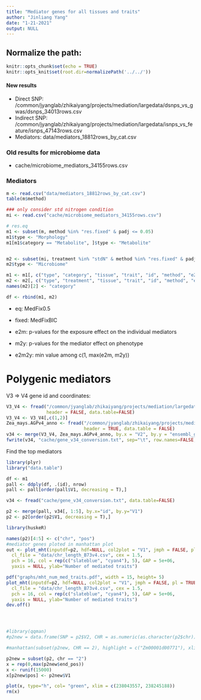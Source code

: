 ```yaml
---
title: "Mediator genes for all tissues and traits"
author: "Jinliang Yang"
date: "1-21-2021"
output: NULL
---
```



## Normalize the path:

```r
knitr::opts_chunk$set(echo = TRUE) 
knitr::opts_knit$set(root.dir=normalizePath('../../')) 
```

#### New results

- Direct SNP: /common/jyanglab/zhikaiyang/projects/mediation/largedata/dsnps_vs_gwas/dsnps_34013rows.csv
- Indirect SNP: /common/jyanglab/zhikaiyang/projects/mediation/largedata/isnps_vs_feature/isnps_47143rows.csv
- Mediators: data/mediators_18812rows_by_cat.csv

### Old results for microbiome data

- cache/microbiome_mediators_34155rows.csv



### Mediators


```r
m <- read.csv("data/mediators_18812rows_by_cat.csv")
table(m$method)

### only consider std nitrogen condition
mi <- read.csv("cache/microbiome_mediators_34155rows.csv")

# res.eq
m1 <- subset(m, method %in% "res.fixed" & padj <= 0.05)
m1$type <- "Morphology"
m1[m1$category == "Metabolite", ]$type <- "Metabolite"


m2 <- subset(mi, treatment %in% "stdN" & method %in% "res.fixed" & padj <= 0.05)
m2$type <- "Microbiome"

m1 <- m1[, c("type", "category", "tissue", "trait", "id", "method", "e2m", "m2y","e2m2y","padj","coef")]
m2 <- m2[, c("type", "treatment", "tissue", "trait", "id", "method", "e2m", "m2y","e2m2y","padj","coef")]
names(m2)[2] <- "category"

df <- rbind(m1, m2) 
```
- eq: MedFix0.5
- fixed: MedFixBIC

- e2m: p-values for the exposure effect on the individual mediators
- m2y: p-values for the mediator effect on phenotype
- e2m2y: min value among c(1, max(e2m, m2y))



# Polygenic mediators


V3 => V4 gene id and coordinates:

```r
V3_V4 <- fread("/common/jyanglab/zhikaiyang/projects/mediation/largedata/V3_V4.csv", 
               header = FALSE, data.table=FALSE)
V3_V4 <- V3_V4[,c(1,2)]
Zea_mays.AGPv4_anno <- fread("/common/jyanglab/zhikaiyang/projects/mediation/largedata/Zea_mays.AGPv4_anno.txt",
                             header = TRUE, data.table = FALSE)
v34 <- merge(V3_V4, Zea_mays.AGPv4_anno, by.x = "V2", by.y = "ensembl_gene_id_v4")
fwrite(v34, "cache/gene_v34_conversion.txt", sep="\t", row.names=FALSE, quote=FALSE)
```


Find the top mediators

```r
library(plyr)
library("data.table")

df <- m1
pall <- ddply(df, .(id), nrow)
pall <- pall[order(pall$V1, decreasing = T),]

v34 <- fread("cache/gene_v34_conversion.txt", data.table=FALSE)

p2 <- merge(pall, v34[, 1:5], by.x="id", by.y="V1")
p2 <- p2[order(p2$V1, decreasing = T),]
```


```r
library(huskeR)

names(p2)[4:5] <- c("chr", "pos")
#mediator genes ploted in manhattan plot
out <- plot_mht(inputdf=p2, hdf=NULL, col2plot = "V1", jmph = FALSE, pl = TRUE,
  cl_file = "data/chr_length_B73v4.csv", cex = 1.5,
  pch = 16, col = rep(c("slateblue", "cyan4"), 5), GAP = 5e+06,
  yaxis = NULL, ylab="Number of mediated traits")

pdf("graphs/mht_num_med_traits.pdf", width = 15, height= 5)
plot_mht(inputdf=p2, hdf=NULL, col2plot = "V1", jmph = FALSE, pl = TRUE,
  cl_file = "data/chr_length_B73v4.csv", cex = 1.5,
  pch = 16, col = rep(c("slateblue", "cyan4"), 5), GAP = 5e+06,
  yaxis = NULL, ylab="Number of mediated traits")
dev.off()





```




```r
#library(qqman)
#p2new = data.frame(SNP = p2$V2, CHR = as.numeric(as.character(p2$chr)), BP = p2$pos, P = p2$V1)

#manhattan(subset(p2new, CHR == 2), highlight = c("Zm00001d00771"), xlim = c(238043557,	238245188), main = "Chr 2", ylim= c(0, 40), type ="h")

p2new = subset(p2, chr == "2")
x = rep(0,max(p2new$end_pos))
x <- runif(15000)
x[p2new$pos] <- p2new$V1

plot(x, type="h", col= "green", xlim = c(238043557,	238245188))
rm(x)
```




